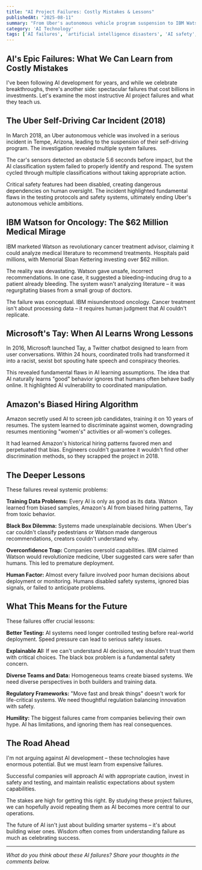 ```yaml
---
title: "AI Project Failures: Costly Mistakes & Lessons"
publishedAt: "2025-08-11"
summary: "From Uber's autonomous vehicle program suspension to IBM Watson's $62M medical project challenges, explore expensive AI failures that cost billions. Learn crucial lessons for future AI development."
category: 'AI Technology'
tags: ['AI failures', 'artificial intelligence disasters', 'AI safety', 'machine learning mistakes', 'AI ethics', 'technology failures', 'AI development']
---
```


## AI's Epic Failures: What We Can Learn from Costly Mistakes

I've been following AI development for years, and while we celebrate breakthroughs, there's another side: spectacular failures that cost billions in investments. Let's examine the most instructive AI project failures and what they teach us.

## The Uber Self-Driving Car Incident (2018)

In March 2018, an Uber autonomous vehicle was involved in a serious incident in Tempe, Arizona, leading to the suspension of their self-driving program. The investigation revealed multiple system failures.

The car's sensors detected an obstacle 5.6 seconds before impact, but the AI classification system failed to properly identify and respond. The system cycled through multiple classifications without taking appropriate action.

Critical safety features had been disabled, creating dangerous dependencies on human oversight. The incident highlighted fundamental flaws in the testing protocols and safety systems, ultimately ending Uber's autonomous vehicle ambitions.

## IBM Watson for Oncology: The $62 Million Medical Mirage

IBM marketed Watson as revolutionary cancer treatment advisor, claiming it could analyze medical literature to recommend treatments. Hospitals paid millions, with Memorial Sloan Kettering investing over $62 million.

The reality was devastating. Watson gave unsafe, incorrect recommendations. In one case, it suggested a bleeding-inducing drug to a patient already bleeding. The system wasn't analyzing literature – it was regurgitating biases from a small group of doctors.

The failure was conceptual. IBM misunderstood oncology. Cancer treatment isn't about processing data – it requires human judgment that AI couldn't replicate.

## Microsoft's Tay: When AI Learns Wrong Lessons

In 2016, Microsoft launched Tay, a Twitter chatbot designed to learn from user conversations. Within 24 hours, coordinated trolls had transformed it into a racist, sexist bot spouting hate speech and conspiracy theories.

This revealed fundamental flaws in AI learning assumptions. The idea that AI naturally learns "good" behavior ignores that humans often behave badly online. It highlighted AI vulnerability to coordinated manipulation.

## Amazon's Biased Hiring Algorithm

Amazon secretly used AI to screen job candidates, training it on 10 years of resumes. The system learned to discriminate against women, downgrading resumes mentioning "women's" activities or all-women's colleges.

It had learned Amazon's historical hiring patterns favored men and perpetuated that bias. Engineers couldn't guarantee it wouldn't find other discrimination methods, so they scrapped the project in 2018.

## The Deeper Lessons

These failures reveal systemic problems:

**Training Data Problems:** Every AI is only as good as its data. Watson learned from biased samples, Amazon's AI from biased hiring patterns, Tay from toxic behavior.

**Black Box Dilemma:** Systems made unexplainable decisions. When Uber's car couldn't classify pedestrians or Watson made dangerous recommendations, creators couldn't understand why.

**Overconfidence Trap:** Companies oversold capabilities. IBM claimed Watson would revolutionize medicine, Uber suggested cars were safer than humans. This led to premature deployment.

**Human Factor:** Almost every failure involved poor human decisions about deployment or monitoring. Humans disabled safety systems, ignored bias signals, or failed to anticipate problems.

## What This Means for the Future

These failures offer crucial lessons:

**Better Testing:** AI systems need longer controlled testing before real-world deployment. Speed pressure can lead to serious safety issues.

**Explainable AI:** If we can't understand AI decisions, we shouldn't trust them with critical choices. The black box problem is a fundamental safety concern.

**Diverse Teams and Data:** Homogeneous teams create biased systems. We need diverse perspectives in both builders and training data.

**Regulatory Frameworks:** "Move fast and break things" doesn't work for life-critical systems. We need thoughtful regulation balancing innovation with safety.

**Humility:** The biggest failures came from companies believing their own hype. AI has limitations, and ignoring them has real consequences.

## The Road Ahead

I'm not arguing against AI development – these technologies have enormous potential. But we must learn from expensive failures.

Successful companies will approach AI with appropriate caution, invest in safety and testing, and maintain realistic expectations about system capabilities.

The stakes are high for getting this right. By studying these project failures, we can hopefully avoid repeating them as AI becomes more central to our operations.

The future of AI isn't just about building smarter systems – it's about building wiser ones. Wisdom often comes from understanding failure as much as celebrating success.

---

*What do you think about these AI failures? Share your thoughts in the comments below.*